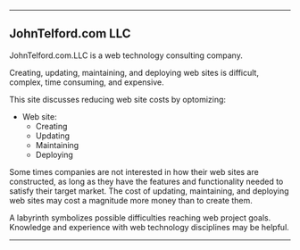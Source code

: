 
<PageTitle />

---

## JohnTelford.com LLC


JohnTelford.com.LLC is a web technology consulting company.

Creating, updating, maintaining, and deploying web sites is difficult,  complex, time consuming, and  expensive.

This site discusses reducing web site costs by optomizing:

-  Web site:
    - Creating
    - Updating 
    - Maintaining
    - Deploying

Some times companies are not interested in how their web sites are constructed, as long as they have the features and functionality needed to satisfy their target market. The cost of updating, maintaining, and deploying web sites may cost a magnitude  more money than to create them.

 A labyrinth symbolizes  possible  difficulties  reaching  web  project goals. Knowledge and experience with web technology disciplines  may be helpful. 

---
